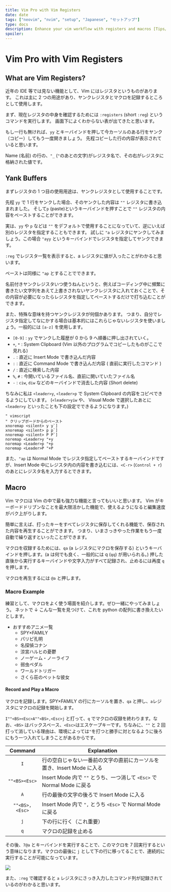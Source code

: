 ```yaml
---
title: Vim Pro with Vim Registers
date: date
tags: ["neovim", "nvim", "setup", "Japanese", "セットアップ"]
type: docs
description: Enhance your vim workflow with registers and macros [Tips/registers]
spoiler:
---
```


# Vim Pro with Vim Registers

## What are Vim Registers?

近年の IDE 等では見ない機能として、Vim にはレジスタというものがあります。
これは主に 2 つの用途があり、ヤンクレジスタとマクロを記録するところとして使用します。

まず、現在レジスタの中身を確認するためには `:registers` (short `:reg`) というコマンドを実行します。
画面下によくわからない表が出てきたと思います。

もし一行も無ければ、`yy` とキーバインドを押して今カーソルのある行をヤンク（コピー）してもう一度開きましょう。
先程コピーした行の内容が表示されていると思います。

Name (名前) の行の、`"_` (`"`のあとの文字)がレジスタ名で、その右がレジスタに格納された値です。

## Yank Buffers

まずレジスタの 1 つ目の使用用途は、ヤンクレジスタとして使用することです。

先程 `yy` で 1 行をヤンクした場合、そのヤンクした内容は `""` レジスタに書き込まれました。
そして`p` (paste)というキーバインドを押すことで `""` レジスタの内容をペーストすることができます。

実は、`yy` や `p` などは `""` をデフォルトで使用することになっていて、逆にいえば別のレジスタを指定することもできます。
試しに `"a` レジスタにヤンクしてみましょう。この場合 `"ayy` というキーバインドでレジスタを指定してヤンクできます。

`:reg` でレジスタ一覧を表示すると、a レジスタに値が入ったことがわかると思います。

ペーストは同様に `"ap` とすることでできます。

名前付きヤンクレジスタいつ使うねんというと、例えばコーディング中に頻繁に書きたい文字列をあえて上書きされないヤンクレジスタに入れておくことで、その内容が必要になったらレジスタを指定してペーストするだけで打ち込むことができます。

また、特殊な意味を持つヤンクレジスタが何個かあります。
つまり、自分でレジスタ指定してなにかする場合は基本的にはこれらじゃないレジスタを使いましょう。一般的には `[a-z]` を使用します。

- `[0-9]` : `yy` でヤンクした履歴が 0 から 9 へ順番に押し出されていく。
- `+`, `*` : System Clipboard (Vim 以外のプログラムでコピーしたものがここで見れる)
- `.` : 直近に Insert Mode で書き込んだ内容
- `:` : 直近に Command Mode で書き込んだ内容 ( 直前に実行したコマンド )
- `/` : 直近に検索した内容
- `%`, `#` : 今開いているファイル名、直前に開いていたファイル名
- `-` : `ciw`, `diw` などのキーバインドで消去した内容 (Short delete)

ちなみに私は `<leader>y`, `<leader>p` で System Clipboard の内容をコピペできるようにしています。
(`<leader>yiw` や、 Visual Mode で選択したあとに`<leader>y` といったことも下の設定でできるようになります。)

```vimscript
" vimscript
" クリップボードからのペースト
xnoremap <silent> y y`]
xnoremap <silent> p p`]
nnoremap <silent> P P`]
noremap <Leader>y "+y
noremap <Leader>p "+p
noremap <Leader>P "+P
```

また、`"ap` は Normal Mode でレジスタ指定してペーストするキーバインドですが、Insert Mode 中にレジスタ内の内容を書き込むには、`<C-r>` (`Control + r`) のあとにレジスタ名を入力するとできます。

## Macro

Vim マクロは Vim の中で最も強力な機能と言ってもいいと思います。
Vim がキーボードドリブンなことを最大限活かした機能で、使えるようになると編集速度がバク上がりします。

簡単に言えば、打ったキーをすべてレジスタに保存してくれる機能で、保存された内容を再生することができます。
つまり、いまさっきやった作業をもう一度自動で繰り返すといったことができます。

マクロを収録するためには、`qa` (a レジスタにマクロを保存する) というキーバインドを押します。(a は何でも良く、一般的には q (`qq`) が用いられる。)
押した直後から実行するキーバインドや文字入力がすべて記録され、止めるには再度 `q` を押します。

マクロを再生するには `@a` と押します。

### Macro Example

練習として、マクロをよく使う場面を紹介します。ぜひ一緒にやってみましょう。
ネットで ↓ こんな一覧を見つけて、これを python の配列に書き換えたいとします。

- おすすめアニメ一覧
  - SPY×FAMILY
  - パリピ孔明
  - 名探偵コナン
  - 涼宮ハルヒの憂鬱
  - ノーゲーム・ノーライフ
  - 弱虫ペダル
  - ワールドトリガー
  - さくら荘のペットな彼女

#### Record and Play a Macro

マクロを記録します。SPY×FAMILY の行にカーソルを置き、`qa` と押し、`a`レジスタにマクロの記録を開始します。

`I""<BS><Esc>A""<BS>,<Esc>j` と打って、`q` でマクロの収録を終わります。なお、`<BS>` はバックスペース、`<Esc>`はエスケープキーです。ちなみに、`""` と 2 回打って消している理由は、環境によっては`"`を打つと勝手に対となるように後ろにもう一つ入れてしまうことがあるからです。

|    Command     | Explanation                                                            |
| :------------: | ---------------------------------------------------------------------- |
|      `I`       | 行の空白じゃない一番前の文字の直前にカーソルを置き、Insert Mode に入る |
| `""<BS><Esc>`  | Insert Mode 内で `""` とうち、一つ消して `<Esc>` で Normal Mode に戻る |
|      `A`       | 行の最後の文字の後ろで Insert Mode に入る                              |
| `""<BS>,<Esc>` | Insert Mode 内で `",` とうち `<Esc>` で Normal Mode に戻る             |
|      `j`       | 下の行に行く（これ重要）                                               |
|      `q`       | マクロの記録を止める                                                   |

その後、`7@a` とキーバインドを実行することで、このマクロを 7 回実行するという意味になります。マクロの最後に `j` として下の行に移ってることで、連続的に実行することが可能になっています。


<Image src={gif} width={852} height={480} />

また、`:reg` で確認すると `a` レジスタにさっき入力したコマンド列が記録されているのがわかると思います。
